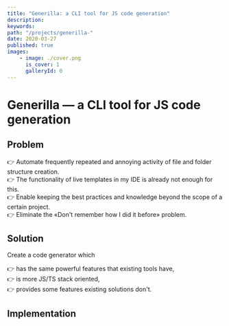 ```yaml
---
title: "Generilla: a CLI tool for JS code generation"
description:
keywords:
path: "/projects/generilla-"
date: 2020-03-27
published: true
images:
    - image: ./cover.png
      is_cover: 1
      galleryId: 0
---
```



# Generilla &mdash; a CLI tool for JS code generation

<ProjectReleaseDate date={props.pageContext.frontmatter.date} />

## Problem

👉 Automate frequently repeated and annoying activity of file and folder structure creation.<br />
👉 The functionality of live templates in my IDE is already not enough for this.<br />
👉 Enable keeping the best practices and knowledge beyond the scope of a certain project.<br />
👉 Eliminate the &laquo;Don't remember how I did it before&raquo; problem.<br />

## Solution

Create a code generator which

👉 has the same powerful features that existing tools have,<br />
👉 is more JS/TS stack oriented,<br />
👉 provides some features existing solutions don't.<br />

## Implementation

<ProjectLinks
    source="https://github.com/gannochenko/generilla"
    article="/blog/how-to-make-a-code-generator-in-5-minutes-or-less"
    npm="https://www.npmjs.com/search?q=generilla"
/>
